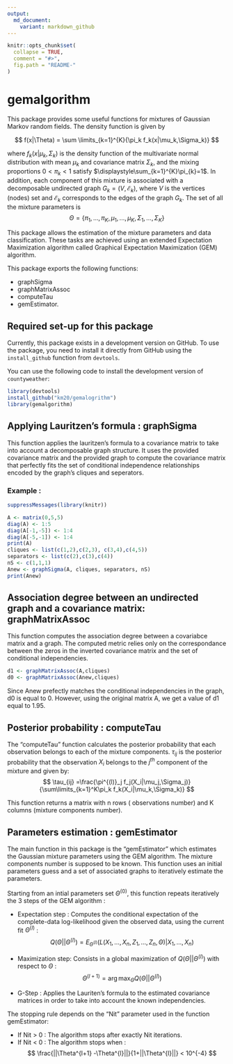 ```yaml
---
output:
  md_document:
    variant: markdown_github
---
```


<!-- README.md is generated from README.Rmd. Please edit that file -->

```r
knitr::opts_chunk$set(
  collapse = TRUE,
  comment = "#>",
  fig.path = "README-"
)
```

# gemalgorithm

This package provides some useful functions  for mixtures of Gaussian Markov random fields. The density function is given by 

$$
f(x|\Theta) = \sum \limits_{k=1}^{K}{\pi_k f_k(x|\mu_k,\Sigma_k)}
$$

where $f_k(x|\mu_{k},\Sigma_{k})$ is the density function of the multivariate normal distribution with mean $\mu_{k}$ and covariance matrix $\Sigma_{k}$, and the mixing proportions $0<\pi_{k}<1$ satisfy $\displaystyle\sum_{k=1}^{K}\pi_{k}=1$.
In addition, each component of this mixture is associated with a decomposable undirected graph $G_k =(V,\mathcal{E}_k)$, where $V$ is the vertices (nodes) set and $\mathcal{E}_k$ corresponds to the edges of the graph $G_k$.
The set of all the mixture parameters is
$$
 \Theta =\{\pi_1,...,\pi_K,\mu_1,...,\mu_K,\Sigma_1,...,\Sigma_K\}
$$

This package allows the estimation of the mixture parameters and data classification. These tasks are achieved using an extended Expectation Maximization algorithm called Graphical Expectation Maximization (GEM) algorithm.

This package exports the following functions:

* graphSigma
* graphMatrixAssoc
* computeTau
* gemEstimator.

## Required set-up for this package

Currently, this package exists in a development version on GitHub. To use the package, you need to install it directly from GitHub using the `install_github` function from `devtools`. 

You can use the following code to install the development version of `countyweather`: 

```r
library(devtools)
install_github("km20/gemalogrithm")
library(gemalgorithm)
```


## Applying Lauritzen's formula : graphSigma

This function applies the lauritzen's formula to a covariance matrix
to take into account a decomposable graph structure. It uses the provided
covariance matrix and the provided graph to compute the covariance matrix
that perfectly fits the set of conditional independence relationships
encoded by the graph's cliques and seperators.

### Example :

```r
suppressMessages(library(knitr))
```

```r
A <- matrix(0,5,5)
diag(A) <- 1:5
diag(A[-1,-5]) <- 1:4
diag(A[-5,-1]) <- 1:4
print(A)
cliques <- list(c(1,2),c(2,3), c(3,4),c(4,5))
separators <- list(c(2),c(3),c(4))
nS <- c(1,1,1)
Anew <- graphSigma(A, cliques, separators, nS)
print(Anew)

```
## Association degree between an undirected graph and a covariance matrix: graphMatrixAssoc

This function computes the association degree between a covariabce matrix and a graph. The computed metric relies only on the correspondance between the zeros in the inverted covariance matrix and the set of conditional independencies.

```r
d1 <- graphMatrixAssoc(A,cliques)
d0 <- graphMatrixAssoc(Anew,cliques)
```

Since Anew prefectly matches the conditional independencies in the graph, d0 is equal to 0. However, using the original matrix A, we get a value of d1 equal to 1.95.

## Posterior probability : computeTau

The "computeTau" function calculates the posterior probability that each observation belongs to each of the mixture components. $\tau_{ij}$  is the posterior probability that the observation $X_i$ belongs to the $j^{th}$ component of the mixture and given by:
$$
\tau_{ij} =\frac{\pi^{(l)}_j f_j(X_i|\mu_j,\Sigma_j)}{\sum\limits_{k=1}^K\pi_k f_k(X_i|\mu_k,\Sigma_k)}
$$

This function returns a matrix with n rows ( observations number) and K columns (mixture components number).

## Parameters estimation : gemEstimator

The main function in this package is the "gemEstimator" which estimates the Gaussian mixture parameters using the GEM algorithm. The mixture components number is supposed to be known. This function uses an initial parameters guess and a set of associated graphs to iteratively estimate the parameters.

Starting from an intial parameters set $\Theta^{(0)}$, this function repeats iteratively the 3 steps of the GEM algorithm :

* Expectation step : Computes the conditional expectation of the complete-data log-likelihood given the observed data, using the current fit $\Theta^{(l)}$ :
$$
Q(\Theta||\Theta^{(l)}) = E_{\Theta^{(l)}}(L(X_1,...,X_n,Z_1,...,Z_n,\Theta)|X_1,...,X_n)
$$

* Maximization step: Consists in a global maximization of $Q(\Theta||\Theta^{(l)})$ with respect to $\Theta$ :
$$
\Theta^{(l+1)} = \arg \max_{\Theta} Q(\Theta||\Theta^{(l)})
$$

* G-Step : Applies the Lauriten's formula to the estimated covariance matrices in order to take into account the known independencies.

The stopping rule depends on the "Nit" parameter used in the function gemEstimator:

* If Nit > 0 : The algorithm stops after exactly Nit iterations.
* If Nit < 0 : The algorithm stops when :
$$
\frac{||\Theta^{l+1} -\Theta^{l}||}{1+||\Theta^{l}||} < 10^{-4}
$$
